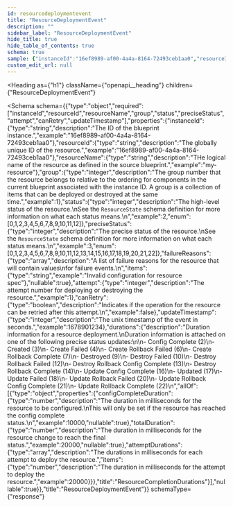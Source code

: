 ```yaml
---
id: resourcedeploymentevent
title: "ResourceDeploymentEvent"
description: ""
sidebar_label: "ResourceDeploymentEvent"
hide_title: true
hide_table_of_contents: true
schema: true
sample: {"instanceId":"16ef8989-af00-4a4a-8164-72493ceb1aa0","resourceId":"16ef8989-af00-4a4a-8164-72493ceb1aa0","resourceName":"my-resource","group":1,"status":2,"preciseStatus":3,"failureReasons":["Invalid configuration for resource spec"],"attempt":1,"canRetry":false,"updateTimestamp":1678901234,"durations":{"configCompleteDuration":10000,"totalDuration":20000,"attemptDurations":[20000]}}
custom_edit_url: null
---
```



<Heading
  as={"h1"}
  className={"openapi__heading"}
  children={"ResourceDeploymentEvent"}
>
</Heading>





<Schema
  schema={{"type":"object","required":["instanceId","resourceId","resourceName","group","status","preciseStatus","attempt","canRetry","updateTimestamp"],"properties":{"instanceId":{"type":"string","description":"The ID of the blueprint instance.","example":"16ef8989-af00-4a4a-8164-72493ceb1aa0"},"resourceId":{"type":"string","description":"The globally unique ID of the resource.","example":"16ef8989-af00-4a4a-8164-72493ceb1aa0"},"resourceName":{"type":"string","description":"THe logical name of the resource as defined in the source blueprint.","example":"my-resource"},"group":{"type":"integer","description":"The group number that the resource belongs to relative to the ordering for components in the current blueprint associated with the instance ID. A group is a collection of items that can be deployed or destroyed at the same time.","example":1},"status":{"type":"integer","description":"The high-level status of the resource.\nSee the `ResourceState` schema definition for more information on what each status means.\n","example":2,"enum":[0,1,2,3,4,5,6,7,8,9,10,11,12]},"preciseStatus":{"type":"integer","description":"The precise status of the resource.\nSee the `ResourceState` schema definition for more information on what each status means.\n","example":3,"enum":[0,1,2,3,4,5,6,7,8,9,10,11,12,13,14,15,16,17,18,19,20,21,22]},"failureReasons":{"type":"array","description":"A list of failure reasons for the resource that will contain values\nfor failure events.\n","items":{"type":"string","example":"Invalid configuration for resource spec"},"nullable":true},"attempt":{"type":"integer","description":"The attempt number for deploying or destroying the resource.","example":1},"canRetry":{"type":"boolean","description":"Indicates if the operation for the resource can be retried after this attempt.\n","example":false},"updateTimestamp":{"type":"integer","description":"The unix timestamp of the event in seconds.","example":1678901234},"durations":{"description":"Duration information for a resource deployment.\nDuration information is attached on one of the following precise status updates:\n\n- Config Complete (2)\n- Created (3)\n- Create Failed (4)\n- Create Rollback Failed (6)\n- Create Rollback Complete (7)\n- Destroyed (9)\n- Destroy Failed (10)\n- Destroy Rollback Failed (12)\n- Destroy Rollback Config Complete (13)\n- Destroy Rollback Complete (14)\n- Update Config Complete (16)\n- Updated (17)\n- Update Failed (18)\n- Update Rollback Failed (20)\n- Update Rollback Config Complete (21)\n- Update Rollback Complete (22)\n","allOf":[{"type":"object","properties":{"configCompleteDuration":{"type":"number","description":"The duration in milliseconds for the resource to be configured.\nThis will only be set if the resource has reached the config complete status.\n","example":10000,"nullable":true},"totalDuration":{"type":"number","description":"The duration in milliseconds for the resource change to reach the final status.","example":20000,"nullable":true},"attemptDurations":{"type":"array","description":"The durations in milliseconds for each attempt to deploy the resource.","items":{"type":"number","description":"The duration in milliseconds for the attempt to deploy the resource.","example":20000}}},"title":"ResourceCompletionDurations"}],"nullable":true}},"title":"ResourceDeploymentEvent"}}
  schemaType={"response"}
>
  
</Schema>
            